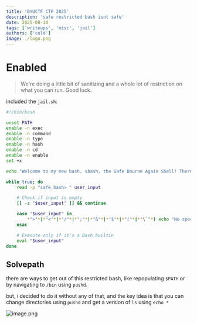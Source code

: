 ```yaml
---
title: 'BYUCTF CTF 2025'
description: 'safe restricted bash isnt safe'
date: 2025-08-10
tags: ['writeups', 'misc', 'jail']
authors: ['cold']
image: ./logo.png
---
```


# Enabled

> We're doing a little bit of sanitizing and a whole lot of restriction on what you can run. Good luck.

included the `jail.sh`:

```sh title=jail.sh
#!/bin/bash

unset PATH
enable -n exec
enable -n command
enable -n type
enable -n hash
enable -n cd
enable -n enable
set +x

echo "Welcome to my new bash, sbash, the Safe Bourne Again Shell! There's no exploiting this system"

while true; do
    read -p "safe_bash> " user_input

    # Check if input is empty
    [[ -z "$user_input" ]] && continue

    case "$user_input" in
        *">"*|*"<"*|*"/"*|*";"*|*"&"*|*"$"*|*"("*|*"\`"*) echo "No special characters, those are unsafe!" && continue;;
    esac

    # Execute only if it's a Bash builtin
    eval "$user_input"
done
```

## Solvepath

there are ways to get out of this restricted bash, like repopulating `$PATH` or by navigating to `/bin` using `pushd`.

but, i decided to do it without any of that, and the key idea is that you can change directories using `pushd` and get a version of `ls` using `echo *`

![image.png](image.png)

